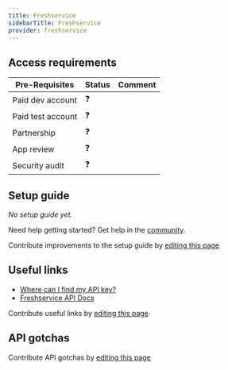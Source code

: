 ```yaml
---
title: Freshservice
sidebarTitle: Freshservice
provider: freshservice
---
```




<Overview />
<PreBuiltTooling />
<PreBuiltUseCases />

## Access requirements
| Pre-Requisites | Status | Comment|
| - | - | - |
| Paid dev account | ❓ |  |
| Paid test account | ❓ |  |
| Partnership | ❓ | |
| App review | ❓ |  |
| Security audit | ❓ | |


## Setup guide

_No setup guide yet._

<Tip>Need help getting started? Get help in the [community](https://nango.dev/slack).</Tip>

<Note>Contribute improvements to the setup guide by [editing this page](https://github.com/nangohq/nango/tree/master/docs-v2/integrations/all/freshservice.mdx)</Note>


## Useful links

-   [Where can I find my API key?](https://api.freshservice.com/#authentication)
-   [Freshservice API Docs](https://api.freshservice.com/#intro)

<Note>Contribute useful links by [editing this page](https://github.com/nangohq/nango/tree/master/docs-v2/integrations/all/freshservice.mdx)</Note>

## API gotchas

<Note>Contribute API gotchas by [editing this page](https://github.com/nangohq/nango/tree/master/docs-v2/integrations/all/freshservice.mdx)</Note>
